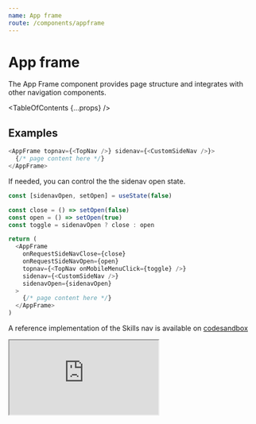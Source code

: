 ```yaml
---
name: App frame
route: /components/appframe
---
```


# App frame

<Intro>
  The App Frame component provides page structure and integrates with other
  navigation components.
</Intro>

<TableOfContents {...props} />

## Examples

```typescript noRender
<AppFrame topnav={<TopNav />} sidenav={<CustomSideNav />}>
  {/* page content here */}
</AppFrame>
```

If needed, you can control the the sidenav open state.

```typescript noRender
const [sidenavOpen, setOpen] = useState(false)

const close = () => setOpen(false)
const open = () => setOpen(true)
const toggle = sidenavOpen ? close : open

return (
  <AppFrame
    onRequestSideNavClose={close}
    onRequestSideNavOpen={open}
    topnav={<TopNav onMobileMenuClick={toggle} />}
    sidenav={<CustomSideNav />}
    sidenavOpen={sidenavOpen}
  >
    {/* page content here */}
  </AppFrame>
)
```

A reference implementation of the Skills nav is available on [codesandbox](https://codesandbox.io/s/crazy-carson-pe50v?fontsize=14&hidenavigation=1&theme=dark&view=preview)

<iframe
  src="https://codesandbox.io/embed/crazy-carson-pe50v?fontsize=14&hidenavigation=1&theme=dark&view=preview"
  style={{
    width: '100%',
    height: 500,
    border: 0,
    borderRadius: 4,
    overflow: 'hidden'
  }}
  title="psds-skills-nav-example"
  allow="accelerometer; ambient-light-sensor; camera; encrypted-media; geolocation; gyroscope; hid; microphone; midi; payment; usb; vr; xr-spatial-tracking"
  sandbox="allow-forms allow-modals allow-popups allow-presentation allow-same-origin allow-scripts"
/>

## Usage & types

<Usage
  install="npm install @pluralsight/ps-design-system-appframe"
  import="import AppFrame from '@pluralsight/ps-design-system-appframe'"
  packageName="appframe"
  version={props.version}
/>

<TypesTable>
  <TypesProp name="children" type="React.ReactNode" />
  <TypesProp
    name="onRequestSideNavClose"
    type="Event => void"
    desc="callback triggered when the sidenav should be closed. Use if controlling the open state"
  />
  <TypesProp
    name="onRequestSideNavOpen"
    type="Event => void"
    desc="callback triggered when the sidenav should be opened. Use if controlling the open state"
  />
  <TypesProp
    name="sidenav"
    type="React.ReactNode | ({ visible }) => React.ReactNode"
    desc="area to display secondary navigation"
  />
  <TypesProp
    name="sidenavOpen"
    type="boolean"
    desc="control if the sidenav container is opened"
  />
  <TypesProp
    name="topnav"
    type="React.ReactNode | ({ closeSidenav, openSidenav, sidenavOpen }) => React.ReactNode"
    desc="area to display primary navigation - such as a NavBar"
  />
</TypesTable>
